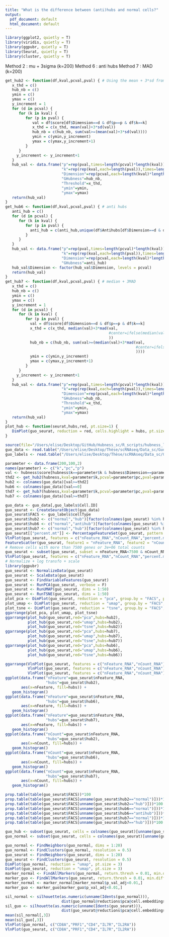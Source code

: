 ```yaml
---
title: "What is the difference between (anti)hubs and normal cells?"
output:
  pdf_document: default
  html_document: default
---
```


```r
library(ggplot2, quietly = T)
library(viridis, quietly = T)
library(ggpubr, quietly = T)
library(Seurat, quietly = T)
library(cluster, quietly = T)
```

Method 2 : mu + 3sigma (k=200)
Method 6 : anti hubs
Method 7 : MAD (k=200)

```r
get_hub2 <- function(df,kval,pcval,pval) { # Using the mean + 3*sd from Tomasev
   x_thd = c()
   hub_nb = c()
   ymin = c()
   ymax = c()
   y_increment = 1
   for (d in pcval) {
      for (k in kval) {
         for (p in pval) {
            val = df$score[df$Dimension==d & df$p==p & df$k==k]
            x_thd = c(x_thd, mean(val)+3*sd(val))
            hub_nb = c(hub_nb, sum(val>=(mean(val)+3*sd(val))))
            ymin = c(ymin,y_increment)
            ymax = c(ymax,y_increment+1)
         }
      }
     y_increment <- y_increment+1
   }
   hub_val <- data.frame("p"=rep(pval,times=length(pcval)*length(kval)),
                         "k"=rep(rep(kval,each=length(pval)),times=length(pcval)),
                         "Dimension"=rep(pcval,each=length(kval)*length(pval)),
                         "GHubness"=hub_nb,
                         "Threshold"=x_thd,
                         "ymin"=ymin,
                         "ymax"=ymax)
   return(hub_val)
}
get_hub6 <- function(df,kval,pcval,pval) { # anti hubs
   anti_hub = c()
   for (d in pcval) {
      for (k in kval) {
         for (p in pval) {
           anti_hub = c(anti_hub,unique(df$Antihubs[df$Dimension==d & df$p==p & df$k==k]))
         }
      }
   }
   hub_val <- data.frame("p"=rep(pval,times=length(pcval)*length(kval)),
                         "k"=rep(rep(kval,each=length(pval)),times=length(pcval)),
                         "Dimension"=rep(pcval,each=length(kval)*length(pval)),
                         "GHubness"=anti_hub)
   hub_val$Dimension <- factor(hub_val$Dimension, levels = pcval)
   return(hub_val)
}
get_hub7 <- function(df,kval,pcval,pval) { # median + 3MAD
   x_thd = c()
   hub_nb = c()
   ymin = c()
   ymax = c()
   y_increment = 1
   for (d in pcval) {
      for (k in kval) {
         for (p in pval) {
           val = df$score[df$Dimension==d & df$p==p & df$k==k]
           x_thd = c(x_thd, median(val)+3*mad(val,
                                              #center=ifelse(median(val)!=0,median(val),1)
                                              ))
           hub_nb = c(hub_nb, sum(val>=(median(val)+3*mad(val,
                                                          #center=ifelse(median(val)!=0,median(val),1)
                                                          ))))
           ymin = c(ymin,y_increment)
           ymax = c(ymax,y_increment+1)
         }
      }
     y_increment <- y_increment+1
   }
   hub_val <- data.frame("p"=rep(pval,times=length(pcval)*length(kval)),
                         "k"=rep(rep(kval,each=length(pval)),times=length(pcval)),
                         "Dimension"=rep(pcval,each=length(kval)*length(pval)),
                         "GHubness"=hub_nb,
                         "Threshold"=x_thd,
                         "ymin"=ymin,
                         "ymax"=ymax)
   return(hub_val)
}
plot_hub <- function(seurat,hubs,red, pt.size=1) {
   DimPlot(guo_seurat, reduction = red, cells.highlight = hubs, pt.size = pt.size, sizes.highlight = pt.size)
}
```

```r
source(file="/Users/elise/Desktop/GitHub/Hubness_sc/R_scripts/hubness_load_write_data.R")
guo_data <- read.table("/Users/elise/Desktop/Thèse/scRNAseq/Data_sc/Guo_lung_2018/GSE99254_NSCLC.TCell.S9055.count.labeled.txt")
guo_labels <- read.table("/Users/elise/Desktop/Thèse/scRNAseq/Data_sc/Guo_lung_2018/Dataset-2019-01-22.csv",sep=";",header = T)
```

```r
parameter <- data.frame(200,100,2)
names(parameter) <- c("k","pc","p")
val <- hubness$score[hubness$k==parameter$k & hubness$Dimension==parameter$pc & hubness$p==parameter$p]
thd2 <- get_hub2(hubness,kval=parameter$k,pcval=parameter$pc,pval=parameter$p)$Threshold
hub2 <- colnames(guo_data)[val>=thd2]
hub6 <- colnames(guo_data)[val==0]
thd7 <- get_hub7(hubness,kval=parameter$k,pcval=parameter$pc,pval=parameter$p)$Threshold
hub7 <- colnames(guo_data)[val>=thd7]
```

```r
guo_data <- guo_data[,guo_labels$Cell.ID]
guo_seurat <- CreateSeuratObject(guo_data)
guo_seurat$FACS <- guo_labels$cellType
guo_seurat$hub2 <- c("normal","hub")[factor(colnames(guo_seurat) %in% hub2, levels = c("FALSE","TRUE"))]
guo_seurat$hub6 <- c("normal","antihub")[factor(colnames(guo_seurat) %in% hub6, levels = c("FALSE","TRUE"))]
guo_seurat$hub7 <- c("normal","hub")[factor(colnames(guo_seurat) %in% hub7, levels = c("FALSE","TRUE"))]
guo_seurat[["percent.mt"]] <- PercentageFeatureSet(guo_seurat, pattern = "^MT-")
VlnPlot(guo_seurat, features = c("nFeature_RNA","nCount_RNA","percent.mt"))
FeatureScatter(guo_seurat, feature1 = "nFeature_RNA", feature2 = "nCount_RNA")
# Remove cells with more than 7500 genes or 3e+06 total counts
guo_seurat <- subset(guo_seurat, subset = nFeature_RNA<7500 & nCount_RNA<3e+06) # 9047 cells
VlnPlot(guo_seurat, features = c("nFeature_RNA","nCount_RNA","percent.mt"))
# Normalize + log transfo + scale
library(ggpubr)
guo_seurat <- NormalizeData(guo_seurat)
guo_seurat <- ScaleData(guo_seurat)
guo_seurat <- FindVariableFeatures(guo_seurat)
guo_seurat <- RunPCA(guo_seurat, verbose = F)
guo_seurat <- RunUMAP(guo_seurat, dims = 1:50)
guo_seurat <- RunTSNE(guo_seurat, dims = 1:50)
plot_pca <- DimPlot(guo_seurat, reduction = "pca", group.by = "FACS", pt.size = 3)
plot_umap <- DimPlot(guo_seurat, reduction = "umap", group.by = "FACS", pt.size = 3)
plot_tsne <- DimPlot(guo_seurat, reduction = "tsne", group.by = "FACS", pt.size = 3)
ggarrange(plot_pca, plot_umap, plot_tsne)
ggarrange(plot_hub(guo_seurat,red="pca",hubs=hub2),
          plot_hub(guo_seurat,red="umap",hubs=hub2),
          plot_hub(guo_seurat,red="tsne",hubs=hub2))
ggarrange(plot_hub(guo_seurat,red="pca",hubs=hub7),
          plot_hub(guo_seurat,red="umap",hubs=hub7),
          plot_hub(guo_seurat,red="tsne",hubs=hub7))
ggarrange(plot_hub(guo_seurat,red="pca",hubs=hub6),
          plot_hub(guo_seurat,red="umap",hubs=hub6),
          plot_hub(guo_seurat,red="tsne",hubs=hub6))
```

```r
ggarrange(VlnPlot(guo_seurat, features = c("nFeature_RNA","nCount_RNA"), group.by = "hub2"),
          VlnPlot(guo_seurat, features = c("nFeature_RNA","nCount_RNA"), group.by = "hub6"),
          VlnPlot(guo_seurat, features = c("nFeature_RNA","nCount_RNA"), group.by = "hub7"))
ggplot(data.frame("nFeature"=guo_seurat$nFeature_RNA,
                  "hubs"=guo_seurat$hub2),
       aes(x=nFeature, fill=hubs)) +
   geom_histogram()
ggplot(data.frame("nFeature"=guo_seurat$nFeature_RNA,
                  "hubs"=guo_seurat$hub6),
       aes(x=nFeature, fill=hubs)) +
   geom_histogram()
ggplot(data.frame("nFeature"=guo_seurat$nFeature_RNA,
                  "hubs"=guo_seurat$hub7),
       aes(x=nFeature, fill=hubs)) +
   geom_histogram()
ggplot(data.frame("nCount"=guo_seurat$nFeature_RNA,
                  "hubs"=guo_seurat$hub2),
       aes(x=nCount, fill=hubs)) +
   geom_histogram()
ggplot(data.frame("nCount"=guo_seurat$nFeature_RNA,
                  "hubs"=guo_seurat$hub6),
       aes(x=nCount, fill=hubs)) +
   geom_histogram()
ggplot(data.frame("nCount"=guo_seurat$nFeature_RNA,
                  "hubs"=guo_seurat$hub7),
       aes(x=nCount, fill=hubs)) +
   geom_histogram()
```

```r
prop.table(table(guo_seurat$FACS))*100
prop.table(table(guo_seurat$FACS[unname(guo_seurat$hub2=="normal")]))*100
prop.table(table(guo_seurat$FACS[unname(guo_seurat$hub2=="hub")]))*100
prop.table(table(guo_seurat$FACS[unname(guo_seurat$hub6=="normal")]))*100
prop.table(table(guo_seurat$FACS[unname(guo_seurat$hub6=="antihub")]))*100
prop.table(table(guo_seurat$FACS[unname(guo_seurat$hub7=="normal")]))*100
prop.table(table(guo_seurat$FACS[unname(guo_seurat$hub7=="hub")]))*100

guo_hub <- subset(guo_seurat, cells = colnames(guo_seurat)[unname(guo_seurat$hub2=="hub")])
guo_normal <- subset(guo_seurat, cells = colnames(guo_seurat)[unname(guo_seurat$hub2!="hub")])

guo_normal <- FindNeighbors(guo_normal, dims = 1:20)
guo_normal <- FindClusters(guo_normal, resolution = 0.5)
guo_seurat <- FindNeighbors(guo_seurat, dims = 1:20)
guo_seurat <- FindClusters(guo_seurat, resolution = 0.5)
DimPlot(guo_normal, reduction = "umap", pt.size = 3)
DimPlot(guo_seurat, reduction = "umap", pt.size = 3)
marker_normal <- FindAllMarkers(guo_normal, return.thresh = 0.01, min.diff.pct = 0.15)
marker_guo <- FindAllMarkers(guo_seurat, return.thresh = 0.01, min.diff.pct = 0.15)
marker_normal <- marker_normal[marker_normal$p_val_adj<0.01,]
marker_guo <- marker_guo[marker_guo$p_val_adj<0.01,]

sil_normal <- silhouette(as.numeric(unname(Idents(guo_normal))),
                         dist(guo_normal@reductions$pca@cell.embeddings[,1:20]))
sil_guo <- silhouette(as.numeric(unname(Idents(guo_seurat))),
                         dist(guo_seurat@reductions$pca@cell.embeddings[,1:20]))
mean(sil_normal[,3])
mean(sil_guo[,3])
VlnPlot(guo_normal, c("CD8A","PRF1","CD4","IL7R","IL2RA"))
VlnPlot(guo_seurat, c("CD8A","PRF1","CD4","IL7R","IL2RA"))
```

